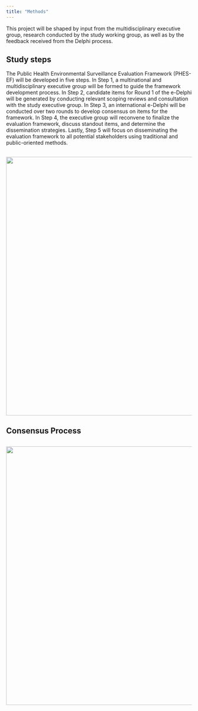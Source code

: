 ```yaml
---
title: "Methods"
---
```


This project will be shaped by input from the multidisciplinary executive group, research conducted by the study working group, as well as by the feedback received from the Delphi process.

## Study steps
The Public Health Environmental Surveillance Evaluation Framework (PHES-EF) will be developed in five steps. In Step 1, a multinational and multidisciplinary executive group will be formed to guide the framework development process. In Step 2, candidate items for Round 1 of the e-Delphi will be generated by conducting relevant scoping reviews and consultation with the study executive group. In Step 3, an international e-Delphi will be conducted over two rounds to develop consensus on items for the framework. In Step 4, the executive group will reconvene to finalize the evaluation framework, discuss standout items, and determine the dissemination strategies. Lastly, Step 5 will focus on disseminating the evaluation framework to all potential stakeholders using traditional and public-oriented methods.

## ![](images/study-flow.svg){fig-align="center" width="700"}

## Consensus Process

## ![](images/Delphi_Consensus_Process.svg){fig-align="center" width="700"}
